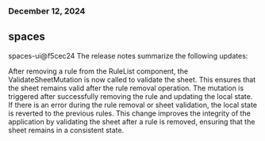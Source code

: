 ### December 12, 2024
## spaces

spaces-ui@f5cec24
The release notes summarize the following updates:

After removing a rule from the RuleList component, the ValidateSheetMutation is now called to validate the sheet. This ensures that the sheet remains valid after the rule removal operation. The mutation is triggered after successfully removing the rule and updating the local state. If there is an error during the rule removal or sheet validation, the local state is reverted to the previous rules. This change improves the integrity of the application by validating the sheet after a rule is removed, ensuring that the sheet remains in a consistent state.